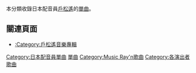 本分類收錄日本配音員[[戶松遙|戶松遙]]的[[單曲|單曲]]。

==關連頁面==
*[[:Category:戶松遙音樂專輯|:Category:戶松遙音樂專輯]]

{{DEFAULTSORT:Tomatsu Haruka}}
[[Category:日本配音員單曲|Category:日本配音員單曲]]
[[Category:戶松遙|單曲]]
[[Category:Music_Ray'n歌曲|Category:Music Ray'n歌曲]]
[[Category:各演出者歌曲|Category:各演出者歌曲]]